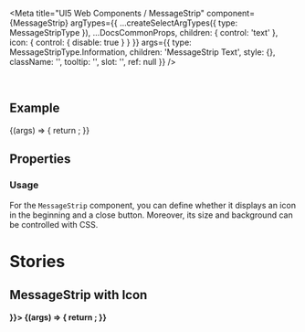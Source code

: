 
<Meta
  title="UI5 Web Components / MessageStrip"
  component={MessageStrip}
  argTypes={{
    ...createSelectArgTypes({ type: MessageStripType }),
    ...DocsCommonProps,
    children: { control: 'text' },
    icon: { control: { disable: true } }
  }}
  args={{
    type: MessageStripType.Information,
    children: 'MessageStrip Text',
    style: {},
    className: '',
    tooltip: '',
    slot: '',
    ref: null
  }}
/>

<DocsHeader />

<br />

## Example

<Canvas>
  <Story name="Default">
    {(args) => {
      return <MessageStrip {...args} />;
    }}
  </Story>
</Canvas>

## Properties

<ArgsTable story="." />
<div style={{ fontFamily: 'var(--sapFontFamily)', fontSize: 'var(--sapFontSize)', color: 'var(--sapTextColor)' }}>
  <h3>Usage</h3>
  For the <code>MessageStrip</code> component, you can define whether it displays an icon in the beginning and a close button.
  Moreover, its size and background can be controlled with CSS.
</div>

<b />

# Stories

<b />

## MessageStrip with Icon

<Canvas>
  <Story name="with Icon" args={{ icon: <Icon name="employee" /> }}>
    {(args) => {
      return <MessageStrip {...args} />;
    }}
  </Story>
</Canvas>
